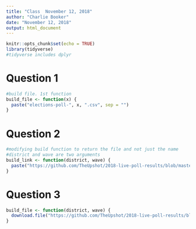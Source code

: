 ```yaml
---
title: "Class  November 12, 2018"
author: "Charlie Booker"
date: "November 12, 2018"
output: html_document
---
```


```r
knitr::opts_chunk$set(echo = TRUE)
library(tidyverse)
#tidyverse includes dplyr
```

# Question 1
```r
#build file. 1st function
build_file <- function(x) {
  paste("elections-poll-", x, ".csv", sep = "")
}
```

# Question 2
```r
#modifying build function to return the file and not just the name
#district and wave are two arguments
build_link <- function(district, wave) {
  paste("https://github.com/TheUpshot/2018-live-poll-results/blob/master/data/elections-poll-", district, "-", wave, ".csv", sep = "")
}
```

# Question 3

```r
build_file <- function(district, wave) {
  download.file("https://github.com/TheUpshot/2018-live-poll-results/blob/master/data/elections-poll-", district, "-", wave, ".csv", sep = "")
}
```

